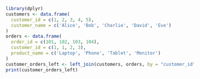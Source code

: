 

```{r}
library(dplyr)
customers <- data.frame(
  customer_id = c(1, 2, 3, 4, 5),
  customer_name = c('Alice', 'Bob', 'Charlie', 'David', 'Eve')
)
orders <- data.frame(
  order_id = c(101, 102, 103, 104),
  customer_id = c(1, 1, 2, 3),
  product_name = c('Laptop', 'Phone', 'Tablet', 'Monitor')
)
customer_orders_left <- left_join(customers, orders, by = "customer_id")
print(customer_orders_left)

```

